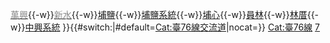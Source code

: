 {{高速公路
| 模板名稱 = 台76線
| 名稱 = [[File:TW PHW76.svg|20px]][[台灣省道快速公路]][[台76線|76線]]（東西向快速公路─芳苑草屯線）
| 代表色 = #9B0D15
| 交流道列表 = [[芳苑交流道|<span style="color:#888;">芳苑</span>]]{{-w}}[[萬興交流道|<span style="color:#888;">萬興</span>]]{{-w}}[[新水交流道|<span style="color:#888;">新水</span>]]{{-w}}[[埔鹽交流道|埔鹽]]{{-w}}[[埔鹽系統交流道|埔鹽系統]]{{-w}}[[埔心交流道|埔心]]{{-w}}[[員林交流道 (台76線)|員林]]{{-w}}[[林厝交流道|林厝]]{{-w}}[[中興系統交流道|中興系統]]
}}<includeonly>{{#switch:{{{1}}}|#default=[[Cat:臺76線交流道]]|nocat=}}</includeonly><noinclude>
[[Cat:臺76線]]
[[Cat:台灣快速公路路線模板|7]]
</noinclude>